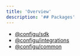 ```yaml
---
title: 'Overview'
description: '## Packages'
---
```


- [@configu/sdk](/interfaces/sdk/sdk/overview)
- [@configu/integrations](/interfaces/sdk/integrations/overview)
- [@configu/common](/interfaces/sdk/common/overview)
